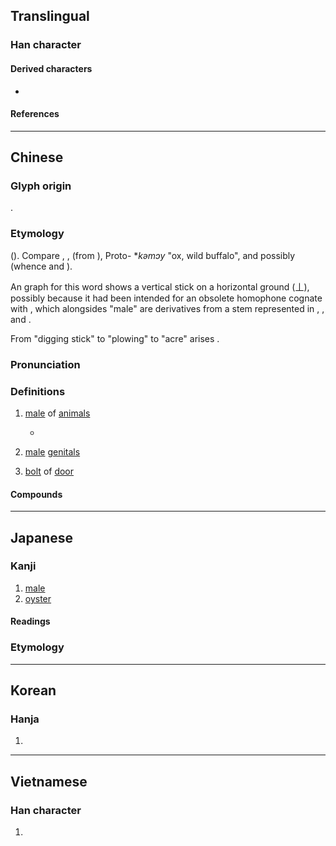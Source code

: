 {{also|牝}}
{{character info}}
==Translingual==

===Han character===
{{Han char|rn=93|rad=牛|as=03|sn=7|four=24510|canj=HQG|ids=⿰牛土}}

====Derived characters====
* {{l|mul|[[𪋂]], [[𧚒]]}}

====References====
{{Han ref|kx=0697.110|dkj=19933|dj=1110.010|hdz=31801.020|uh=7261}}

----

==Chinese==
{{zh-forms}}

===Glyph origin===
{{Han etym}}
{{Han compound|牛|土|c1=s|c2=p|t1=cattle|ls=psc}}.

===Etymology===
{{der|zh|aav}} ({{zh-ref|Schuessler}}). Compare {{cog|km|ឈ្មោល}}, {{cog|omx|jmur|jmūr ~ jmur|male (elephant)}}, {{cog|sza|rəmɔːl||male}} (from {{cog|mkh-pro|*jm(o:)l||male}}), Proto-{{w|Waic languages|Waic}} *''kəmɔy'' "ox, wild buffalo", and possibly {{cog|mkh-vie-pro|*mɔːlʔ||person, human being}} (whence {{cog|vi|mọi||(derogatory) savage, barbaric}} and {{cog|mtq|mõl||human being}}).

An {{w|Oracle Bones|OB}} graph for this word shows a vertical stick on a horizontal ground (丄), possibly because it had been intended for an obsolete homophone cognate with {{cog|mkh-vie-pro|*c-mɔːlʔ||digging stick}}, which alongsides "male" are derivatives from a stem represented in {{cog|kjg|tr=crmɔɔl|t=digging stick}}, {{m|kjg|tr=cmɔ:l|t=to plant (rice) with digging stick}}, and {{cog|mkh-okm|cval||to enter, penetrate, (of animals) copulate}}.

From "digging stick" to "plowing" to "acre" arises {{och-l|畝|cropland (classical Chinese), mu (a Chinese measuring unit for area)}}.

===Pronunciation===
{{zh-pron
|m=mǔ
|c=maau5,mau5
|c_note=mau5 - dated variant
|h=pfs=méu
|md=mū/mēu
|md_note=mū - vernacular; mēu - literary
|mn=bó͘
|mn-t=bhou2
|mc=y
|oc=y
|ma=
|cat=n
}}

===Definitions===
{{zh-hanzi}}

# {{lb|zh|obsolete}} [[male]] of [[animal|animals]]
#: {{ant|zh|牝}}
#: {{syn|zh|雄|q1=modern Mandarin}}
#* {{zh-x|駉駉 牡 馬，在 坰 之 野。|Fat and large are the stallions,<br/>On the plains of the far-distant borders.|ref=Shijing}}
# {{lb|zh|obsolete}} [[male]] [[genitals]]
# {{lb|zh|obsolete}} [[bolt]] of [[door]]

====Compounds====
{{zh-der|牡丹|牡蠣|牡鹿|四牡|堅牡|牝牡|求牡|秋牡丹|松葉牡丹|牡丹花|白牡丹|牝雞牡鳴|牡丹亭|牝牡驪黃|牡丹江|門牡|雉求牡匹|關牡|野牡丹}}

----

==Japanese==

===Kanji===
{{ja-kanji|grade=|rs=牛03}}

# [[male]]
# [[oyster]]

====Readings====
{{ja-readings
|goon=む, も
|kanon=ぼう
|kanyoon=ぼ
|kun=おす-,お-,おん-
}}
===Etymology===
{{ja-kanjitab|おす|yomi=kun}}
{{ja-see|雄|key=おす}}

----

==Korean==

===Hanja===
{{ko-hanja|hangeul=모|eumhun=|rv=mo|mr=mo|y=mo}}

# {{rfdef|ko|sort=牛03}}

----

==Vietnamese==

===Han character===
{{vi-readings|reading=mẫu|rs=牛03}}

# {{rfdef|vi|sort=牛03}}